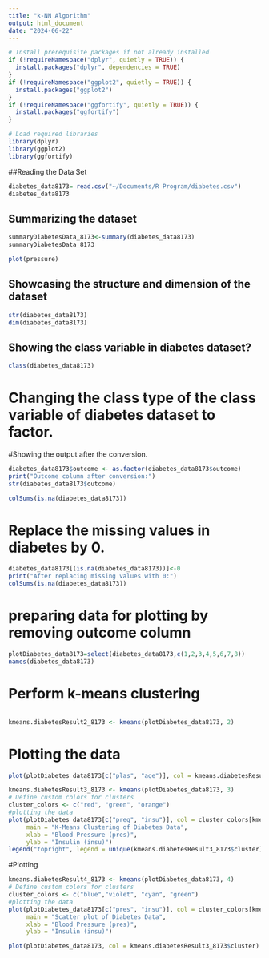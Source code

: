 ```yaml
---
title: "k-NN Algorithm"
output: html_document
date: "2024-06-22"
---
```


```r
# Install prerequisite packages if not already installed
if (!requireNamespace("dplyr", quietly = TRUE)) {
  install.packages("dplyr", dependencies = TRUE)
}
if (!requireNamespace("ggplot2", quietly = TRUE)) {
  install.packages("ggplot2")
}
if (!requireNamespace("ggfortify", quietly = TRUE)) {
  install.packages("ggfortify")
}

# Load required libraries
library(dplyr)
library(ggplot2)
library(ggfortify)
```

##Reading the Data Set
```r

diabetes_data8173= read.csv("~/Documents/R Program/diabetes.csv")
diabetes_data8173
```

## Summarizing the dataset
```r
summaryDiabetesData_8173<-summary(diabetes_data8173)
summaryDiabetesData_8173
```

```r
plot(pressure)
```

## Showcasing the structure and dimension of the dataset
```r
str(diabetes_data8173)
dim(diabetes_data8173)
```

## Showing the class variable in diabetes dataset?

```r
class(diabetes_data8173)
```

# Changing the class type of the class variable of diabetes dataset to factor. 
#Showing the output after the conversion.


```r
diabetes_data8173$outcome <- as.factor(diabetes_data8173$outcome) 
print("Outcome column after conversion:")
str(diabetes_data8173$outcome)
```
```r
colSums(is.na(diabetes_data8173))
```

# Replace the missing values in diabetes by 0. 
```r
diabetes_data8173[(is.na(diabetes_data8173))]<-0
print("After replacing missing values with 0:")
colSums(is.na(diabetes_data8173))
```
# preparing data for plotting by removing outcome column
```r
plotDiabetes_data8173=select(diabetes_data8173,c(1,2,3,4,5,6,7,8))
names(diabetes_data8173)
```

# Perform k-means clustering
```r
```


```r
kmeans.diabetesResult2_8173 <- kmeans(plotDiabetes_data8173, 2)
```

# Plotting the data
```r
plot(plotDiabetes_data8173[c("plas", "age")], col = kmeans.diabetesResult2_8173$cluster)
```
```r
kmeans.diabetesResult3_8173 <- kmeans(plotDiabetes_data8173, 3)
# Define custom colors for clusters
cluster_colors <- c("red", "green", "orange")
#plotting the data
plot(plotDiabetes_data8173[c("preg", "insu")], col = cluster_colors[kmeans.diabetesResult3_8173$cluster],
     main = "K-Means Clustering of Diabetes Data",
     xlab = "Blood Pressure (pres)",
     ylab = "Insulin (insu)")
legend("topright", legend = unique(kmeans.diabetesResult3_8173$cluster), col = cluster_colors, pch = 1)
```


#Plotting
```r
kmeans.diabetesResult4_8173 <- kmeans(plotDiabetes_data8173, 4)
# Define custom colors for clusters
cluster_colors <- c("blue","violet", "cyan", "green")
#plotting the data
plot(plotDiabetes_data8173[c("pres", "insu")], col = cluster_colors[kmeans.diabetesResult4_8173$cluster],
     main = "Scatter plot of Diabetes Data",
     xlab = "Blood Pressure (pres)",
     ylab = "Insulin (insu)")

plot(plotDiabetes_data8173, col = kmeans.diabetesResult3_8173$cluster)
```

